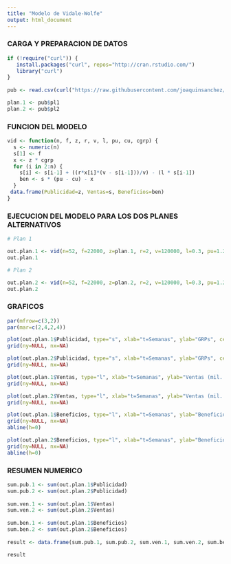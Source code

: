 ---
title: "Modelo de Vidale-Wolfe"
output: html_document
---

### CARGA Y PREPARACION DE DATOS

```{r}

if (!require("curl")) {
   install.packages("curl", repos="http://cran.rstudio.com/") 
   library("curl")
}
 
pub <- read.csv(curl("https://raw.githubusercontent.com/joaquinsanchez/LibroEP/master/Cap_7/planes.csv"), sep = ",")

plan.1 <- pub$pl1 
plan.2 <- pub$pl2

``` 

### FUNCION DEL MODELO

```{r}

vid <- function(n, f, z, r, v, l, pu, cu, cgrp) {
  s <- numeric(n)
  s[1] <- f
  x <- z * cgrp 
  for (i in 2:n) {
    s[i] <- s[i-1] + ((r*x[i]*(v - s[i-1]))/v) - (l * s[i-1])
    ben <- s * (pu - cu) - x
  }
 data.frame(Publicidad=z, Ventas=s, Beneficios=ben)
}

```

### EJECUCION DEL MODELO PARA LOS DOS PLANES ALTERNATIVOS

```{r}

# Plan 1

out.plan.1 <- vid(n=52, f=22000, z=plan.1, r=2, v=120000, l=0.3, pu=1.2, cu=0.9, cgrp=300)
out.plan.1

# Plan 2

out.plan.2 <- vid(n=52, f=22000, z=plan.2, r=2, v=120000, l=0.3, pu=1.2, cu=0.9, cgrp=300)
out.plan.2

```

### GRAFICOS

```{r}

par(mfrow=c(3,2))
par(mar=c(2,4,2,4))

plot(out.plan.1$Publicidad, type="s", xlab="t=Semanas", ylab="GRPs", cex.axis=1.3, cex.lab=1.3)
grid(ny=NULL, nx=NA)

plot(out.plan.2$Publicidad, type="s", xlab="t=Semanas", ylab="GRPs", cex.axis=1.3, cex.lab=1.3)
grid(ny=NULL, nx=NA)

plot(out.plan.1$Ventas, type="l", xlab="t=Semanas", ylab="Ventas (mil. Euros)", cex.axis=1.3, cex.lab=1.3)
grid(ny=NULL, nx=NA)

plot(out.plan.2$Ventas, type="l", xlab="t=Semanas", ylab="Ventas (mil. Euros)", cex.axis=1.3, cex.lab=1.3)
grid(ny=NULL, nx=NA)

plot(out.plan.1$Beneficios, type="l", xlab="t=Semanas", ylab="Beneficios (mil. Euros)", cex.axis=1.3, cex.lab=1.3)
grid(ny=NULL, nx=NA)
abline(h=0)

plot(out.plan.2$Beneficios, type="l", xlab="t=Semanas", ylab="Beneficios (mil. Euros)", cex.axis=1.3, cex.lab=1.3)
grid(ny=NULL, nx=NA)
abline(h=0)

```

### RESUMEN NUMERICO

```{r}

sum.pub.1 <- sum(out.plan.1$Publicidad)
sum.pub.2 <- sum(out.plan.2$Publicidad)
  
sum.ven.1 <- sum(out.plan.1$Ventas)
sum.ven.2 <- sum(out.plan.2$Ventas)
  
sum.ben.1 <- sum(out.plan.1$Beneficios)
sum.ben.2 <- sum(out.plan.2$Beneficios)
  
result <- data.frame(sum.pub.1, sum.pub.2, sum.ven.1, sum.ven.2, sum.ben.1, sum.ben.2)

result

```




